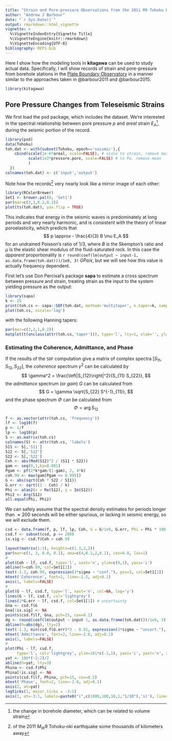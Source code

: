 ```yaml
---
title: "Strain and Pore-pressure Observations from the 2011 M9 Tohoku Earthquake"
author: "Andrew J Barbour"
date: "`r Sys.Date()`"
output: rmarkdown::html_vignette
vignette: >
  %\VignetteIndexEntry{Vignette Title}
  %\VignetteEngine{knitr::rmarkdown}
  %\VignetteEncoding{UTF-8}
bibliography: REFS.bib
---
```


Here I show how the modeling tools in **kitagawa** can be
used to study actual data.  Specifically, I will show
records of strain and pore-pressure from borehole
stations in the [Plate Boundary Observatory](http://pbo.unavco.org/)
in a manner similar to the approaches taken in @barbour2011 and @barbour2015.

```r
library(kitagawa)
```

## Pore Pressure Changes from Teleseismic Strains

We first load the psd package, which includes the dataset. We're 
interested in the spectral relationship between pore pressure $p$ and
_areal_ strain $E_A$^[the change in borehole
diameter, which can be related to volume strain], during the seismic
portion of the record.

```r
library(psd)
data(Tohoku)
toh.dat <- with(subset(Tohoku, epoch=='seismic'),{
    cbind(scale(1e-6*areal, scale=FALSE), # scale to strain, remove mean
          scale(1e2*pressure.pore, scale=FALSE) # to Pa, remove mean
          )
  })
colnames(toh.dat) <- c('input','output')
```

Note how the records^[of the 2011 $M_W 9$ Tohoku-oki earthquake some thousands of
kilometers away] very nearly look like a mirror image of each other:
```r
library(RColorBrewer)
Set1 <- brewer.pal(8, 'Set1')
par(mar=c(3,3,0.2,0.2))
plot(ts(toh.dat), yax.flip = TRUE)
```
This indicates that energy in the seismic waves is predominately at long
periods and very nearly harmonic, and is consistent with the 
theory of linear poroelasticity, which predicts that
$$
p \approx - \frac{4}{3} B \mu E_A
$$
for an undrained Poisson's ratio of $1/3$, where
$B$ is the Skempton's ratio and $\mu$ is the elastic
shear modulus of the fluid-saturated rock. In 
this case the _apparent_ proportionality is 
`r round(coef(lm(output ~ input-1, as.data.frame(toh.dat)))/1e9, 3)` $GPa / \epsilon$, 
but we will see how this value is actually frequency dependent.

First let's use Don Percival's package **sapa**
to estimate a cross spectrum between pressure and strain,
treating strain as the input to the system yielding
pressure as the output:
```r
library(sapa)
k <- 25
print(toh.cs <- sapa::SDF(toh.dat, method='multitaper', n.taper=k, sampling.interval=1))
plot(toh.cs, xscale='log')
```
with the following Hanning tapers:
```r
par(mar=c(3,2,1,0.2))
matplot(t(unclass(attr(toh.cs,'taper'))), type='l', lty=1, xlab='', ylab='time, seconds')
```

### Estimating the Coherence, Admittance, and Phase

If the results of the `SDF` computation give
a matrix of complex spectra $[S_{11}, S_{12}, S_{22}]$, 
the _coherence_ spectrum $\gamma^2$ can be calculated by
$$
\gamma^2 = \frac{\left|S_{12}\right|^2}{S_{11} S_{22}},
$$
the _admittance_ spectrum  (or _gain_) $G$ can be calculated from
$$
G = \gamma \sqrt{S_{22} S^{-1}_{11}},
$$
and the phase spectrum $\Phi$ can be calculated from
$$
\Phi = \arg{S_{12}}
$$

```r
f <- as.vector(attr(toh.cs, 'frequency'))
lf <- log10(f)
p <- 1/f
lp <- log10(p)
S <- as.matrix(toh.cs)
colnames(S) <- attr(toh.cs, 'labels')
S11 <- S[,'S11']
S12 <- S[,'S12']
S22 <- S[,'S22']
Coh <- abs(Mod(S12)^2 / (S11 * S22))
gam <- seq(0,1,by=0.001)
Pgam <- pf(2*k*gam/(1-gam), 2, 4*k)
coh.99 <- max(gam[Pgam <= 0.995])
G <- abs(sqrt(Coh * S22 / S11))
G.err <- sqrt((1 - Coh) / k)
Phi <- atan2(x = Re(S12), y = Im(S12))
Phi2 <- Arg(S12)
all.equal(Phi, Phi2)
```

We can safely assume that the spectral density estimates for
periods longer than $\approx 200$ seconds will be either
spurious, or lacking in seismic energy, so we will exclude them.
```r
csd <- data.frame(f, p, lf, lp, Coh, G = G/1e9, G.err, Phi = Phi * 180 / pi)
csd.f <- subset(csd, p <= 200)
is.sig <- csd.f$Coh > coh.99
```

```r
layout(matrix(1:3), heights=c(1.3,2,2))
par(mar=c(1, 3, 0.0, 0.1), oma=c(4,0.1,2,0.1), cex=0.8, las=1)
#
plot(Coh ~ lf, csd.f, type='l', xaxt='n', ylim=c(0,1), yaxs='i')
abline(h=coh.99, col=Set1[2])
text(-1.3, coh.99, expression(3*sigma ~ "conf."), pos=3, col=Set1[2])
mtext('Coherence', font=2, line=-2.5, adj=0.1)
axis(1, labels=FALSE)
#
plot(G ~ lf, csd.f, type='l', xaxt='n', col=NA, log='y')
lines(G ~ lf, csd.f, col='lightgrey')
lines(3*G.err ~ lf, csd.f, col=Set1[1]) # uncertainty
Gna <- csd.f$G
Gna[!is.sig] <- NA
points(csd.f$lf, Gna, pch=15, cex=0.2)
dg <- round(coef(lm(output ~ input-1, as.data.frame(toh.dat)))/1e9, 3)
abline(h=abs(dg), lty=2)
text(-1.3, min(csd.f$G.err)*3 - 0.01, expression(3*sigma ~ "uncert."), pos=1, col=Set1[1])
mtext('Admittance', font=2, line=-2.8, adj=0.1)
axis(1, labels=FALSE)
#
plot(Phi ~ lf, csd.f, 
     type='l', col='lightgrey', ylim=181*c(-1,1), yaxs='i', yaxt='n', xaxt='n')
yat <- 180*(-2:2)/2
abline(h=yat, lty=3)
Phina <- csd.f$Phi
Phina[!is.sig] <- NA
points(csd.f$lf, Phina, pch=15, cex=0.2)
mtext('Phase', font=2, line=-2.0, adj=0.1)
axis(2, at=yat)
logticks(1, major.ticks = -3:1)
axis(1, at=-3:1, labels=paste0("(",c(1000,100,10,1,"1/10"),'s)'), line=1.6, lwd=0)
```

